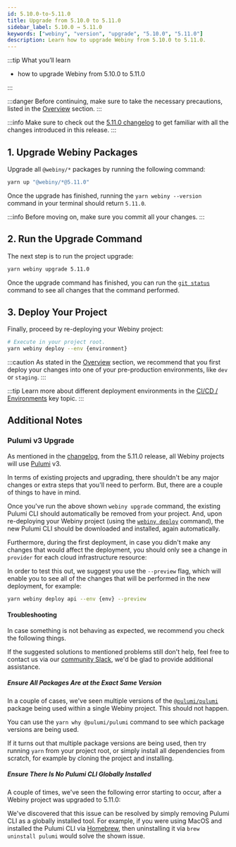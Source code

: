 ```yaml
---
id: 5.10.0-to-5.11.0
title: Upgrade from 5.10.0 to 5.11.0
sidebar_label: 5.10.0 → 5.11.0
keywords: ["webiny", "version", "upgrade", "5.10.0", "5.11.0"]
description: Learn how to upgrade Webiny from 5.10.0 to 5.11.0.
---
```



:::tip What you’ll learn

- how to upgrade Webiny from 5.10.0 to 5.11.0

:::

:::danger
Before continuing, make sure to take the necessary precautions, listed in the [Overview](/docs/how-to-guides/upgrade-webiny/overview#-precaution-measures) section.
:::

:::info
Make sure to check out the [5.11.0 changelog](/docs/changelog/5.11.0) to get familiar with all the changes introduced in this release.
:::

## 1. Upgrade Webiny Packages

Upgrade all `@webiny/*` packages by running the following command:

```bash
yarn up "@webiny/*@5.11.0"
```

Once the upgrade has finished, running the `yarn webiny --version` command in your terminal should return `5.11.0`.

:::info
Before moving on, make sure you commit all your changes.
:::

## 2. Run the Upgrade Command

The next step is to run the project upgrade:

```bash
yarn webiny upgrade 5.11.0
```

Once the upgrade command has finished, you can run the [`git status`](https://git-scm.com/docs/git-status) command to see all changes that the command performed.

## 3. Deploy Your Project

Finally, proceed by re-deploying your Webiny project:

```bash
# Execute in your project root.
yarn webiny deploy --env {environment}
```

:::caution
As stated in the [Overview](/docs/how-to-guides/upgrade-webiny/overview#pre-production-environments-first) section, we recommend that you first deploy your changes into one of your pre-production environments, like `dev` or `staging`.
:::

:::tip
Learn more about different deployment environments in the [CI/CD / Environments](/docs/key-topics/ci-cd/environments) key topic.
:::

## Additional Notes

### Pulumi v3 Upgrade

As mentioned in the [changelog](/docs/changelog/5.11.0), from the 5.11.0 release, all Webiny projects will use [Pulumi](/docs/key-topics/deployment/iac-with-pulumi) v3.

In terms of existing projects and upgrading, there shouldn't be any major changes or extra steps that you'll need to perform. But, there are a couple of things to have in mind.

Once you've run the above shown `webiny upgrade` command, the existing Pulumi CLI should automatically be removed from your project. And, upon re-deploying your Webiny project (using the [`webiny deploy`](/docs/how-to-guides/deployment/deploy-your-project) command), the new Pulumi CLI should be downloaded and installed, again automatically.

Furthermore, during the first deployment, in case you didn't make any changes that would affect the deployment, you should only see a change in `provider` for each cloud infrastructure resource:

<CenteredImage src={firstDeployAfterUpgrade} alt="First Deploy After Upgrade"/>

In order to test this out, we suggest you use the `--preview` flag, which will enable you to see all of the changes that will be performed in the new deployment, for example:

```bash
yarn webiny deploy api --env {env} --preview
```

#### Troubleshooting

In case something is not behaving as expected, we recommend you check the following things.

If the suggested solutions to mentioned problems still don't help, feel free to contact us via our [community Slack](https://www.webiny.com/slack), we'd be glad to provide additional assistance.

##### Ensure All Packages Are at the Exact Same Version

In a couple of cases, we've seen multiple versions of the [`@pulumi/pulumi`](https://www.npmjs.com/package/@pulumi/pulumi) package being used within a single Webiny project. This should not happen.

You can use the `yarn why @pulumi/pulumi` command to see which package versions are being used.

If it turns out that multiple package versions are being used, then try running `yarn` from your project root, or simply install all dependencies from scratch, for example by cloning the project and installing.

##### Ensure There Is No Pulumi CLI Globally Installed

A couple of times, we've seen the following error starting to occur, after a Webiny project was upgraded to 5.11.0:

<CenteredImage src={pulumiCliError} alt="Pulumi CLI Error"/>

We've discovered that this issue can be resolved by simply removing Pulumi CLI as a globally installed tool. For example, if you were using MacOS and installed the Pulumi CLI via [Homebrew](https://brew.sh/), then uninstalling it via `brew uninstall pulumi` would solve the shown issue.

